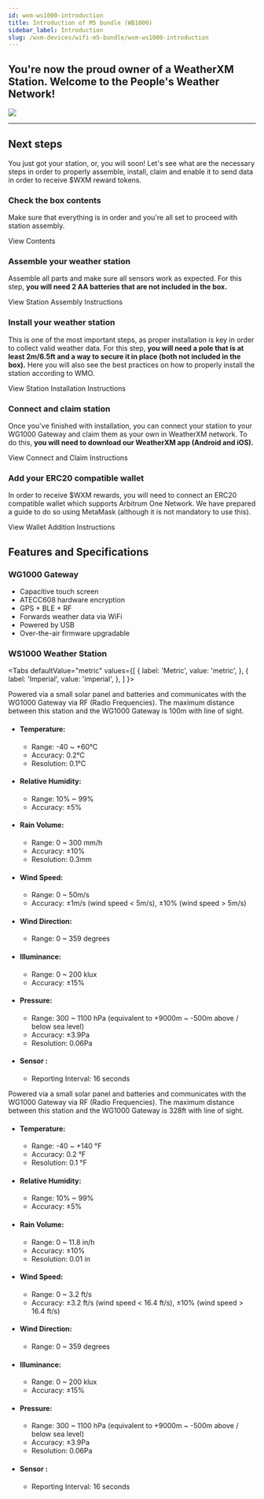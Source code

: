 ```yaml
---
id: wxm-ws1000-introduction
title: Introduction of M5 bundle (WB1000)
sidebar_label: Introduction
slug: /wxm-devices/wifi-m5-bundle/wxm-ws1000-introduction
---
```



<h2 className="subtitle">You're now the proud owner of a WeatherXM Station. Welcome to the People's Weather Network!</h2>

<div class="control">
   <img src={useBaseUrl("img/home/m5-bundle.png")} />
</div>

<hr />

## Next steps

You just got your station, or, you will soon!
Let's see what are the necessary steps in order to properly assemble, install, claim and enable it to send data in order to receive $WXM reward tokens.

### Check the box contents

Make sure that everything is in order and you're all set to proceed with station assembly.

<Link to="/wxm-devices/wifi-m5-bundle/m5-contents">View Contents</Link>

### Assemble your weather station

Assemble all parts and make sure all sensors work as expected. For this step, **you will need 2 AA batteries that are not included in the box.**

<Link to="/wxm-devices/wifi-m5-bundle/assemble-m5">View Station Assembly Instructions</Link>

### Install your weather station

This is one of the most important steps, as proper installation is key in order to collect valid weather data. For this step, **you will need a pole that is at least 2m/6.5ft and a way to secure it in place (both not included in the box).** Here you will also see the best practices on how to properly install the station according to WMO.

<Link to="/wxm-devices/wifi-m5-bundle/install-weather-station">View Station Installation Instructions</Link>

### Connect and claim station

Once you've finished with installation, you can connect your station to your WG1000 Gateway and claim them as your own in WeatherXM network. To do this, **you will need to download our WeatherXM app (<Link to="https://play.google.com/store/apps/details?id=com.weatherxm.app&hl=en&gl=US" target="blank">Android</Link> and <Link to="https://apps.apple.com/ie/app/weatherxm/id1629841929" target="blank">iOS</Link>).**

<Link to="/wxm-devices/wifi-m5-bundle/m5-connect-and-claim">View Connect and Claim Instructions</Link>

### Add your ERC20 compatible wallet

In order to receive $WXM rewards, you will need to connect an ERC20 compatible wallet which supports Arbitrum One Network. We have prepared a guide to do so using MetaMask (although it is not mandatory to use this).

<Link to="/mobile-app/wallet/add-edit-wallet-address#how-to-create-wallet-on-metamask">View Wallet Addition Instructions</Link>

## Features and Specifications

### WG1000 Gateway

- Capacitive touch screen
- ATECC608 hardware encryption
- GPS + BLE + RF
- Forwards weather data via WiFi
- Powered by USB
- Over-the-air firmware upgradable

### WS1000 Weather Station

<Tabs
  defaultValue="metric"
  values={[
    { label: 'Metric', value: 'metric', },
    { label: 'Imperial', value: 'imperial', },
  ]
}>

<TabItem value="metric">

Powered via a small solar panel and batteries and communicates with the WG1000 Gateway via RF (Radio Frequencies).
The maximum distance between this station and the WG1000 Gateway is 100m with line of sight.
- #### Temperature:

  - Range: -40 ~ +60°C
  - Accuracy: 0.2°C
  - Resolution: 0.1°C

- #### Relative Humidity:

  - Range: 10% ~ 99%
  - Accuracy: ±5%

- #### Rain Volume:

  - Range: 0 ~ 300 mm/h
  - Accuracy: ±10%
  - Resolution: 0.3mm

- #### Wind Speed:

  - Range: 0 ~ 50m/s
  - Accuracy: ±1m/s (wind speed < 5m/s), ±10% (wind speed > 5m/s)

- #### Wind Direction:

  - Range: 0 ~ 359 degrees

- #### Illuminance:

  - Range: 0 ~ 200 klux
  - Accuracy: ±15%

- #### Pressure:

  - Range: 300 ~ 1100 hPa (equivalent to +9000m ~ -500m above / below sea level)
  - Accuracy: ±3.9Pa
  - Resolution: 0.06Pa

- #### Sensor :
  - Reporting Interval: 16 seconds

</TabItem>

<TabItem value="imperial">

Powered via a small solar panel and batteries and communicates with the WG1000 Gateway via RF (Radio Frequencies).
The maximum distance between this station and the WG1000 Gateway is 328ft with line of sight.
- #### Temperature:

  - Range: -40 ~ +140 °F
  - Accuracy: 0.2 °F
  - Resolution: 0.1 °F

- #### Relative Humidity:

  - Range: 10% ~ 99%
  - Accuracy: ±5%

- #### Rain Volume:

  - Range: 0 ~ 11.8 in/h
  - Accuracy: ±10%
  - Resolution: 0.01 in

- #### Wind Speed:

  - Range: 0 ~ 3.2 ft/s
  - Accuracy: ±3.2 ft/s (wind speed < 16.4 ft/s), ±10% (wind speed > 16.4 ft/s)

- #### Wind Direction:

  - Range: 0 ~ 359 degrees

- #### Illuminance:

  - Range: 0 ~ 200 klux
  - Accuracy: ±15%

- #### Pressure:

  - Range: 300 ~ 1100 hPa (equivalent to +9000m ~ -500m above / below sea level)
  - Accuracy: ±3.9Pa
  - Resolution: 0.06Pa

- #### Sensor :
  - Reporting Interval: 16 seconds

</TabItem>

</Tabs>

